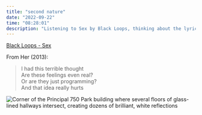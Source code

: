 ```yaml
---
title: "second nature"
date: "2022-09-22"
time: "08:28:01"
description: "Listening to Sex by Black Loops, thinking about the lyrics sampled from Her (2013)"
---
```




[Black Loops - Sex](https://open.spotify.com/track/4MgGWy15wnyzaTCOtiTtbA?si=458d633d12cb4ae5)

From Her (2013):

> I had this terrible thought  
> Are these feelings even real?  
> Or are they just programming?  
> And that idea really hurts

<Image src={IMG_3403} alt="Corner of the Principal 750 Park building where several floors of glass-lined hallways intersect, creating dozens of brilliant, white reflections" />
